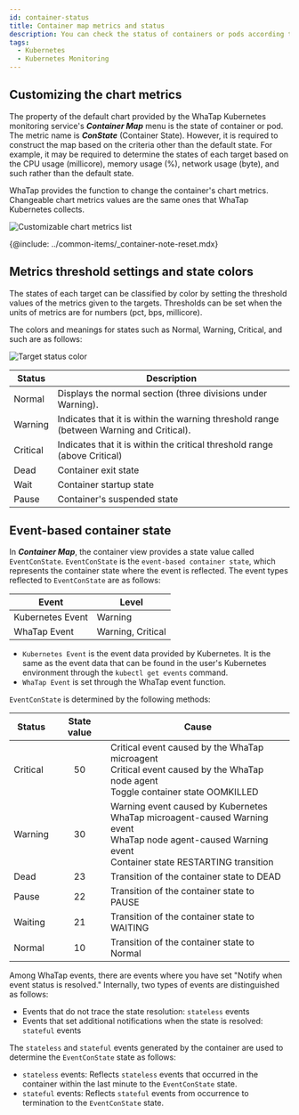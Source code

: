 ```yaml
---
id: container-status
title: Container map metrics and status
description: You can check the status of containers or pods according to the properties of the chart provided by the container map menu.
tags:
  - Kubernetes
  - Kubernetes Monitoring
---
```


## Customizing the chart metrics

The property of the default chart provided by the WhaTap Kubernetes monitoring service's **_Container Map_** menu is the state of container or pod. The metric name is **_ConState_** (Container State). However, it is required to construct the map based on the criteria other than the default state. For example, it may be required to determine the states of each target based on the CPU usage (millicore), memory usage (%), network usage (byte), and such rather than the default state.

WhaTap provides the function to change the container's chart metrics. Changeable chart metrics values are the same ones that WhaTap Kubernetes collects.

![Customizable chart metrics list](https://img.whatap.io/media/images/whatap_kubernetes_container_map_state_customization.png)

{@include: ../common-items/_container-note-reset.mdx} 

## Metrics threshold settings and state colors

The states of each target can be classified by color by setting the threshold values of the metrics given to the targets. Thresholds can be set when the units of metrics are for numbers (pct, bps, millicore).

The colors and meanings for states such as <span class='normal'>Normal</span>, <span class='slow'>Warning</span>, <span class='vslow'>Critical</span>, and such are as follows:

![Target status color](/img/container-map-status-color.png)

| Status                              | Description                                                                             |
| ----------------------------------- | --------------------------------------------------------------------------------------- |
| <span class='normal'>Normal</span>  | Displays the normal section (three divisions under Warning).                            |
| <span class='slow'>Warning</span>   | Indicates that it is within the warning threshold range (between Warning and Critical). |
| <span class='vslow'>Critical</span> | Indicates that it is within the critical threshold range (above Critical)               |
| Dead                                | Container exit state                                                                    |
| Wait                                | Container startup state                                                                 |
| Pause                               | Container's suspended state                                                             |

## Event-based container state

In **_Container Map_**, the container view provides a state value called `EventConState`. `EventConState` is the `event-based container state`, which represents the container state where the event is reflected. The event types reflected to `EventConState` are as follows:

| Event            | Level                                                                  |
| ---------------- | ---------------------------------------------------------------------- |
| Kubernetes Event | <span class='slow'>Warning</span>                                      |
| WhaTap Event     | <span class='slow'>Warning</span>, <span class='vslow'>Critical</span> |

-   `Kubernetes Event` is the event data provided by Kubernetes. It is the same as the event data that can be found in the user's Kubernetes environment through the `kubectl get events` command.
-   `WhaTap Event` is set through the WhaTap event function.

`EventConState` is determined by the following methods:

| Status                              | State value | Cause                                                                                                                                                              |
| ----------------------------------- | :---------: | ------------------------------------------------------------------------------------------------------------------------------------------------------------------ |
| <span class='vslow'>Critical</span> |      50     | Critical event caused by the WhaTap microagent<br/>Critical event caused by the WhaTap node agent<br/>Toggle container state OOMKILLED                             |
| <span class='slow'>Warning</span>   |      30     | Warning event caused by Kubernetes<br/>WhaTap microagent-caused Warning event<br/>WhaTap node agent-caused Warning event<br/>Container state RESTARTING transition |
| Dead                                |      23     | Transition of the container state to DEAD                                                                                                                          |
| Pause                               |      22     | Transition of the container state to PAUSE                                                                                                                         |
| Waiting                             |      21     | Transition of the container state to WAITING                                                                                                                       |
| <span class='normal'>Normal</span>  |      10     | Transition of the container state to Normal                                                                                                                        |

Among WhaTap events, there are events where you have set "Notify when event status is resolved." Internally, two types of events are distinguished as follows:

-   Events that do not trace the state resolution: `stateless` events
-   Events that set additional notifications when the state is resolved: `stateful` events

The `stateless` and `stateful` events generated by the container are used to determine the `EventConState` state as follows: 

-   `stateless` events: Reflects `stateless` events that occurred in the container within the last minute to the `EventConState` state.
-   `stateful` events: Reflects `stateful` events from occurrence to termination to the `EventConState` state.
